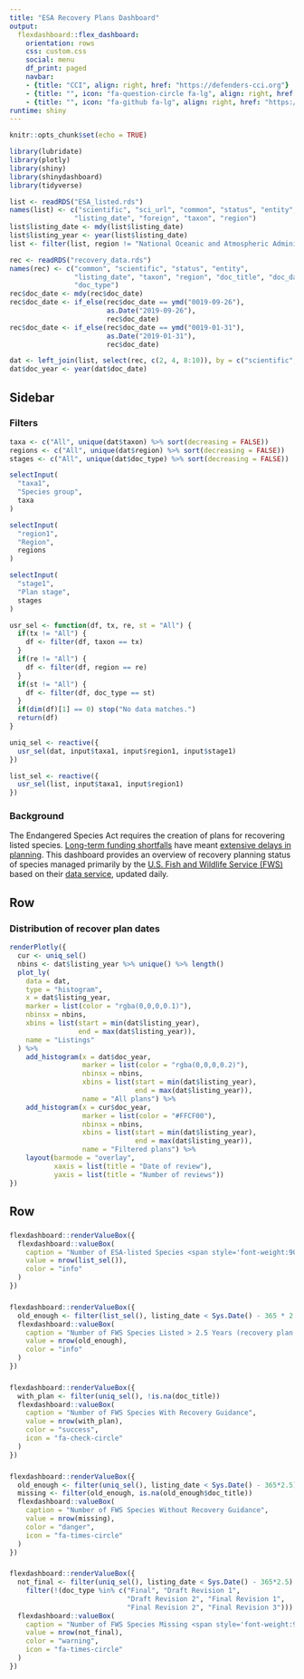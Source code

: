 ```yaml
---
title: "ESA Recovery Plans Dashboard"
output: 
  flexdashboard::flex_dashboard:
    orientation: rows
    css: custom.css
    social: menu
    df_print: paged
    navbar:
    - {title: "CCI", align: right, href: "https://defenders-cci.org"}
    - {title: "", icon: "fa-question-circle fa-lg", align: right, href: "mailto:jmalcom@defenders.org?subject=recovery plans dashboard"}
    - {title: "", icon: "fa-github fa-lg", align: right, href: "https://github.com/Defenders-CCI/"}
runtime: shiny
---
```


```r
knitr::opts_chunk$set(echo = TRUE)

library(lubridate)
library(plotly)
library(shiny)
library(shinydashboard)
library(tidyverse)

list <- readRDS("ESA_listed.rds")
names(list) <- c("scientific", "sci_url", "common", "status", "entity", 
                "listing_date", "foreign", "taxon", "region")
list$listing_date <- mdy(list$listing_date)
list$listing_year <- year(list$listing_date)
list <- filter(list, region != "National Oceanic and Atmospheric Administration")

rec <- readRDS("recovery_data.rds")
names(rec) <- c("common", "scientific", "status", "entity", 
                "listing_date", "taxon", "region", "doc_title", "doc_date",
                "doc_type")
rec$doc_date <- mdy(rec$doc_date)
rec$doc_date <- if_else(rec$doc_date == ymd("0019-09-26"),
                        as.Date("2019-09-26"),
                        rec$doc_date)
rec$doc_date <- if_else(rec$doc_date == ymd("0019-01-31"),
                        as.Date("2019-01-31"),
                        rec$doc_date)

dat <- left_join(list, select(rec, c(2, 4, 8:10)), by = c("scientific", "entity"))
dat$doc_year <- year(dat$doc_date)
```


Sidebar {.sidebar}
-----------------------------------------------------

### Filters

```r
taxa <- c("All", unique(dat$taxon) %>% sort(decreasing = FALSE))
regions <- c("All", unique(dat$region) %>% sort(decreasing = FALSE))
stages <- c("All", unique(dat$doc_type) %>% sort(decreasing = FALSE))

selectInput(
  "taxa1",
  "Species group",
  taxa
)

selectInput(
  "region1",
  "Region",
  regions
)

selectInput(
  "stage1",
  "Plan stage",
  stages
)

```

```r
usr_sel <- function(df, tx, re, st = "All") {
  if(tx != "All") {
    df <- filter(df, taxon == tx)
  }
  if(re != "All") {
    df <- filter(df, region == re)
  }
  if(st != "All") {
    df <- filter(df, doc_type == st)
  }
  if(dim(df)[1] == 0) stop("No data matches.")
  return(df)
}

uniq_sel <- reactive({ 
  usr_sel(dat, input$taxa1, input$region1, input$stage1) 
})

list_sel <- reactive({
  usr_sel(list, input$taxa1, input$region1)
})
```

### Background

The Endangered Species Act requires the creation of plans for recovering listed species. [Long-term funding shortfalls](https://defenders-cci.org/publication/conservation-funding/) have meant [extensive delays in planning](https://conbio.onlinelibrary.wiley.com/doi/full/10.1111/conl.12601). This dashboard provides an overview of recovery planning status of species managed primarily by the [U.S. Fish and Wildlife Service (FWS)](https://www.fws.gov) based on their [data service](https://ecos.fws.gov/ecp/report/ad-hoc-documentation?catalogId=species&reportId=species), updated daily. 

Row {data-height=750}
-----------------------------------------------------

### Distribution of recover plan dates

```r
renderPlotly({
  cur <- uniq_sel()
  nbins <- dat$listing_year %>% unique() %>% length() 
  plot_ly(
    data = dat,
    type = "histogram",
    x = dat$listing_year,
    marker = list(color = "rgba(0,0,0,0.1)"),
    nbinsx = nbins,
    xbins = list(start = min(dat$listing_year),
                 end = max(dat$listing_year)),
    name = "Listings"
  ) %>%
    add_histogram(x = dat$doc_year,
                  marker = list(color = "rgba(0,0,0,0.2)"),
                  nbinsx = nbins,
                  xbins = list(start = min(dat$listing_year),
                               end = max(dat$listing_year)),
                  name = "All plans") %>%
    add_histogram(x = cur$doc_year,
                  marker = list(color = "#FFCF00"),
                  nbinsx = nbins,
                  xbins = list(start = min(dat$listing_year),
                               end = max(dat$listing_year)),
                  name = "Filtered plans") %>%
    layout(barmode = "overlay",
           xaxis = list(title = "Date of review"),
           yaxis = list(title = "Number of reviews"))
})
```

Row {data-height=150}
-------------------------------------------------------------
### {.value-box}

```r
flexdashboard::renderValueBox({
  flexdashboard::valueBox(
    caption = "Number of ESA-listed Species <span style='font-weight:900 !important;'>with FWS Lead</span>",
    value = nrow(list_sel()),
    color = "info"
  )
})
```

### {.value-box}

```r
flexdashboard::renderValueBox({
  old_enough <- filter(list_sel(), listing_date < Sys.Date() - 365 * 2.5)
  flexdashboard::valueBox(
    caption = "Number of FWS Species Listed > 2.5 Years (recovery plan expected)",
    value = nrow(old_enough),
    color = "info"
  )
})
```

### {.value-box}

```r
flexdashboard::renderValueBox({
  with_plan <- filter(uniq_sel(), !is.na(doc_title))
  flexdashboard::valueBox(
    caption = "Number of FWS Species With Recovery Guidance",
    value = nrow(with_plan),
    color = "success",
    icon = "fa-check-circle"
  )
})
```

### {.value-box}

```r
flexdashboard::renderValueBox({
  old_enough <- filter(uniq_sel(), listing_date < Sys.Date() - 365*2.5)
  missing <- filter(old_enough, is.na(old_enough$doc_title))
  flexdashboard::valueBox(
    caption = "Number of FWS Species Without Recovery Guidance",
    value = nrow(missing),
    color = "danger",
    icon = "fa-times-circle"
  )
})
```

### {.value-box}

```r
flexdashboard::renderValueBox({
  not_final <- filter(uniq_sel(), listing_date < Sys.Date() - 365*2.5) %>%
    filter(!(doc_type %in% c("Final", "Draft Revision 1", 
                             "Draft Revision 2", "Final Revision 1",
                             "Final Revision 2", "Final Revision 3")))
  flexdashboard::valueBox(
    caption = "Number of FWS Species Missing <span style='font-weight:900 !important;'>Final</span> Recovery Plans",
    value = nrow(not_final),
    color = "warning",
    icon = "fa-times-circle"
  )
})
```

